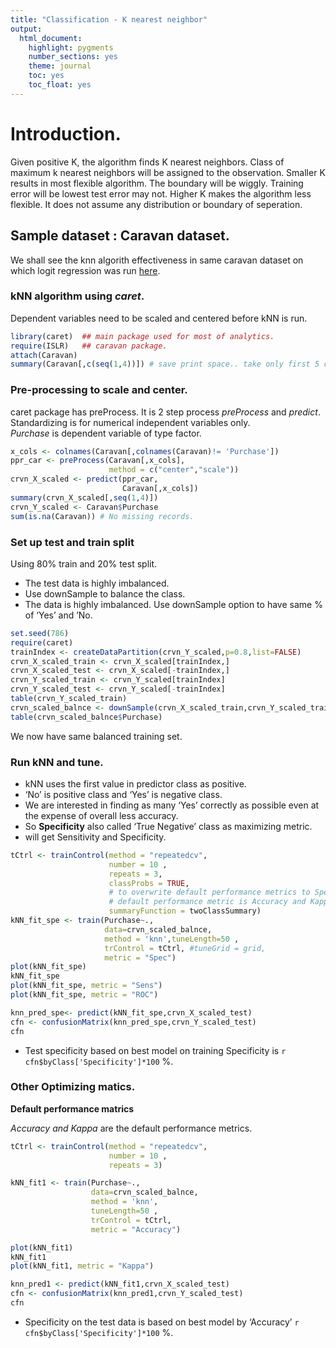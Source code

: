 ---
title: "Classification - K nearest neighbor"
output: 
  html_document: 
    highlight: pygments
    number_sections: yes
    theme: journal
    toc: yes
    toc_float: yes
---
# Introduction.  

Given positive K, the algorithm finds K nearest neighbors. Class of maximum k nearest neighbors will be assigned to the observation. Smaller K results in most flexible algorithm. The boundary will be wiggly. Training error will be lowest test error may not. Higher K makes the algorithm less flexible. It does not assume any distribution or boundary of seperation.

## Sample dataset : Caravan dataset.  
We shall see the knn algorith effectiveness in same caravan dataset on which logit regression was run [here](Log_Reg.html).  

### kNN algorithm using *caret*.  

Dependent variables need to be scaled and centered before kNN is run.  

```{r rCar_EDA, cache=TRUE,warning=FALSE}
library(caret)  ## main package used for most of analytics.
require(ISLR)   ## caravan package.
attach(Caravan)
summary(Caravan[,c(seq(1,4))]) # save print space.. take only first 5 columns.
```
### Pre-processing to scale and center.  

caret package has preProcess. It is 2 step process *preProcess* and *predict*.  
Standardizing is for numerical independent variables only.  
*Purchase* is dependent variable of type factor.

```{r preProc,warning=TRUE,cache=TRUE, warning=FALSE}
x_cols <- colnames(Caravan[,colnames(Caravan)!= 'Purchase'])
ppr_car <- preProcess(Caravan[,x_cols],
                      method = c("center","scale"))
crvn_X_scaled <- predict(ppr_car,
                         Caravan[,x_cols])
summary(crvn_X_scaled[,seq(1,4)])
crvn_Y_scaled <- Caravan$Purchase
sum(is.na(Caravan)) # No missing records.
```

### Set up test and train split  

Using 80% train and 20% test split.  

* The test data is highly imbalanced.  
* Use downSample to balance the class.  
* The data is highly imbalanced. Use downSample option to have same % of 'Yes' and 'No.  

```{r rCar_traintest, warning=TRUE,cache=TRUE}
set.seed(786)
require(caret)
trainIndex <- createDataPartition(crvn_Y_scaled,p=0.8,list=FALSE)
crvn_X_scaled_train <- crvn_X_scaled[trainIndex,]
crvn_X_scaled_test <- crvn_X_scaled[-trainIndex,]
crvn_Y_scaled_train <- crvn_Y_scaled[trainIndex]
crvn_Y_scaled_test <- crvn_Y_scaled[-trainIndex]
table(crvn_Y_scaled_train)
crvn_scaled_balnce <- downSample(crvn_X_scaled_train,crvn_Y_scaled_train,yname = "Purchase")
table(crvn_scaled_balnce$Purchase)
```   
We now have same balanced training set.

### Run kNN and tune.  
* kNN uses the first value in predictor class as positive.  
* 'No' is positive class and 'Yes' is negative class.  
* We are interested in finding as many 'Yes' correctly as possible even at the expense of overall less accuracy.  
* So **Specificity** also called 'True Negative' class as maximizing metric.  
* will get Sensitivity and Specificity.

```{r crvn_kNN_spec,cache=TRUE, warning=FALSE }
tCtrl <- trainControl(method = "repeatedcv", 
                      number = 10 , 
                      repeats = 3,
                      classProbs = TRUE, 
                      # to overwrite default performance metrics to Specificity and Sensitivity
                      # default performance metric is Accuracy and Kappa
                      summaryFunction = twoClassSummary)
kNN_fit_spe <- train(Purchase~., 
                     data=crvn_scaled_balnce, 
                     method = 'knn',tuneLength=50 ,
                     trControl = tCtrl, #tuneGrid = grid,
                     metric = "Spec")
plot(kNN_fit_spe)
kNN_fit_spe
plot(kNN_fit_spe, metric = "Sens")
plot(kNN_fit_spe, metric = "ROC")

knn_pred_spe<- predict(kNN_fit_spe,crvn_X_scaled_test)
cfn <- confusionMatrix(knn_pred_spe,crvn_Y_scaled_test)
cfn
```  

- Test specificity based on best model on training Specificity is `r cfn$byClass['Specificity']*100` %.  


### Other Optimizing matics.  

**Default performance matrics**  

*Accuracy and Kappa* are the default performance metrics.  


```{r kNN_ACC, warning=TRUE,cache=TRUE}
tCtrl <- trainControl(method = "repeatedcv", 
                      number = 10 , 
                      repeats = 3)

kNN_fit1 <- train(Purchase~., 
                  data=crvn_scaled_balnce, 
                  method = 'knn',
                  tuneLength=50 ,
                  trControl = tCtrl,
                  metric = "Accuracy")

plot(kNN_fit1)
kNN_fit1
plot(kNN_fit1, metric = "Kappa")

knn_pred1 <- predict(kNN_fit1,crvn_X_scaled_test)
cfn <- confusionMatrix(knn_pred1,crvn_Y_scaled_test)
cfn
```  

- Specificity on the test data is based on best model by 'Accuracy' `r cfn$byClass['Specificity']*100` %. 


